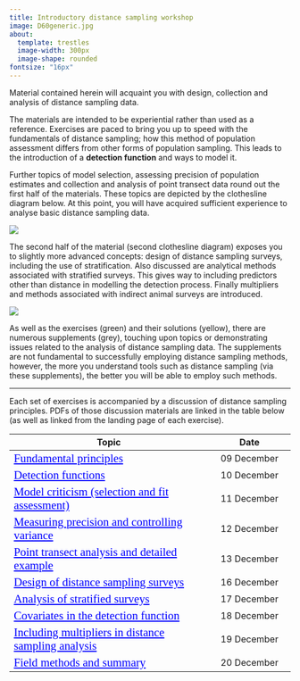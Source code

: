 ```yaml
---
title: Introductory distance sampling workshop
image: D60generic.jpg
about: 
  template: trestles
  image-width: 300px
  image-shape: rounded
fontsize: "16px"
---
```



<style>

a:link {
  color: blue;
  font-family: verdana;
  font-size: 130%;
}
a:visited {
  color: red;
  font-family: verdana;
  font-size: 100%;
}

</style>

Material contained herein will acquaint you with design, collection and analysis of distance sampling data.

The materials are intended to be experiential rather than used as a reference. Exercises are paced to bring you up to speed with the fundamentals of distance sampling; how this method of population assessment differs from other forms of population sampling. This leads to the introduction of a **detection function** and ways to model it.

Further topics of model selection, assessing precision of population estimates and collection and analysis of point transect data round out the first half of the materials. These topics are depicted by the clothesline diagram below. At this point, you will have acquired sufficient experience to analyse basic distance sampling data.

::: column-body-outset
![](ericline1.svg)
:::

The second half of the material (second clothesline diagram) exposes you to slightly more advanced concepts: design of distance sampling surveys, including the use of stratification. Also discussed are analytical methods associated with stratified surveys. This gives way to including predictors other than distance in modelling the detection process. Finally multipliers and methods associated with indirect animal surveys are introduced.

::: column-body-outset
![](wkshp-part2.svg)
:::

As well as the exercises (green) and their solutions (yellow), there are numerous supplements (grey), touching upon topics or demonstrating issues related to the analysis of distance sampling data. The supplements are not fundamental to successfully employing distance sampling methods, however, the more you understand tools such as distance sampling (via these supplements), the better you will be able to employ such methods.

------------------------------------------------------------------------

Each set of exercises is accompanied by a discussion of distance sampling principles. PDFs of those discussion materials are linked in the table below (as well as linked from the landing page of each exercise).

| Topic                                                                              |    Date    |
|---------------------------------------------------|:-------------------:|
| [Fundamental principles](/lectures/BlockA-22.pdf)                              | 09 December |
| [Detection functions](/lectures/BlockB-22.pdf)                                 | 10 December |
| [Model criticism (selection and fit assessment)](/lectures/BlockC-22.pdf)      | 11 December |
| [Measuring precision and controlling variance](/lectures/BlockD-22.pdf)        | 12 December |
| [Point transect analysis and detailed example](/lectures/BlockE-22.pdf)        | 13 December |
| [Design of distance sampling surveys](/lectures/BlockF-22.pdf)                 | 16 December |
| [Analysis of stratified surveys](/lectures/BlockG-22.pdf)                      | 17 December |
| [Covariates in the detection function](/lectures/BlockH-22.pdf)                | 18 December |
| [Including multipliers in distance sampling analysis](/lectures/BlockI-22.pdf) | 19 December |
| [Field methods and summary](/lectures/BlockJ-22.pdf)                           | 20 December |
